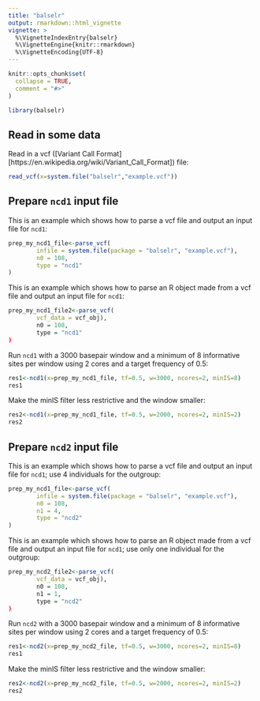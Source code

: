 ```yaml
---
title: "balselr"
output: rmarkdown::html_vignette
vignette: >
  %\VignetteIndexEntry{balselr}
  %\VignetteEngine{knitr::rmarkdown}
  %\VignetteEncoding{UTF-8}
---
```


```r
knitr::opts_chunk$set(
  collapse = TRUE,
  comment = "#>"
)
```

```r
library(balselr)
```


## Read in some data

Read in a vcf ([Variant Call Format][https://en.wikipedia.org/wiki/Variant_Call_Format]) file:

```r
read_vcf(x=system.file("balselr","example.vcf"))
```


## Prepare `ncd1` input file

This is an example which shows how to parse a vcf file and output an input file for `ncd1`:

```r
prep_my_ncd1_file<-parse_vcf(
        infile = system.file(package = "balselr", "example.vcf"),
        n0 = 108,
        type = "ncd1"
)
```

This is an example which shows how to parse an R object made from a vcf file and output an input file for `ncd1`:

```r
prep_my_ncd1_file2<-parse_vcf(
        vcf_data = vcf_obj),
        n0 = 108,
        type = "ncd1"
)
```



Run `ncd1` with a 3000 basepair window and a minimum of 8 informative sites per window using 2 cores and a target frequency of 0.5:

```r

res1<-ncd1(x=prep_my_ncd1_file, tf=0.5, w=3000, ncores=2, minIS=8)
res1
```


Make the minIS filter less restrictive and the window smaller:


```r
res2<-ncd1(x=prep_my_ncd1_file, tf=0.5, w=2000, ncores=2, minIS=2)
res2
```

## Prepare `ncd2` input file

This is an example which shows how to parse a vcf file and output an input file for `ncd1`; use 4 individuals for the outgroup:

```r
prep_my_ncd1_file<-parse_vcf(
        infile = system.file(package = "balselr", "example.vcf"),
        n0 = 108,
        n1 = 4,
        type = "ncd2"
)
```

This is an example which shows how to parse an R object made from a vcf file and output an input file for `ncd1`; use only one individual for the outgroup:

```r
prep_my_ncd2_file2<-parse_vcf(
        vcf_data = vcf_obj),
        n0 = 108,
        n1 = 1,
        type = "ncd2"
)
```



Run `ncd2` with a 3000 basepair window and a minimum of 8 informative sites per window using 2 cores and a target frequency of 0.5:

```r

res1<-ncd2(x=prep_my_ncd2_file, tf=0.5, w=3000, ncores=2, minIS=8)
res1
```


Make the minIS filter less restrictive and the window smaller:


```r
res2<-ncd2(x=prep_my_ncd2_file, tf=0.5, w=2000, ncores=2, minIS=2)
res2
```
